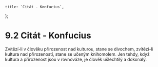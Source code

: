     title: `Citát - Konfucius`,
};

# 9.2 Citát - Konfucius

Zvítězí-li v člověku přirozenost nad kulturou, stane se divochem, zvítězí-li kultura nad přirozeností, stane se učeným knihomolem. Jen tehdy, když kultura a přirozenost jsou v rovnováze, je člověk ušlechtilý a dokonalý.